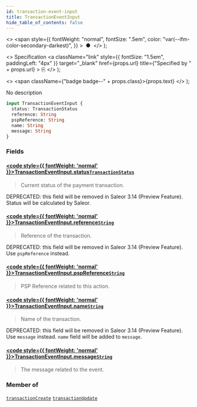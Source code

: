 ```yaml
---
id: transaction-event-input
title: TransactionEventInput
hide_table_of_contents: false
---
```


  <>
    <span
      style={{
        fontWeight: "normal",
        fontSize: ".5em",
        color: "var(--ifm-color-secondary-darkest)",
      }}
    >
      &nbsp;●&nbsp;
    </span>
  </>
);

  <>
    Specification
    <a
      className="link"
      style={{ fontSize: "1.5em", paddingLeft: "4px" }}
      target="\_blank"
      href={props.url}
      title={"Specified by " + props.url}
    >
      ⎘
    </a>
  </>
);

  <>
    <span className={"badge badge--" + props.class}>{props.text}</span>
  </>
);

No description

```graphql
input TransactionEventInput {
  status: TransactionStatus
  reference: String
  pspReference: String
  name: String
  message: String
}
```

### Fields

#### [<code style={{ fontWeight: 'normal' }}>TransactionEventInput.<b>status</b></code>](#)<Bullet />[`TransactionStatus`](../../../api-reference/payments/enums/transaction-status) <Badge class="secondary" text="enum"/>

> Current status of the payment transaction.

DEPRECATED: this field will be removed in Saleor 3.14 (Preview Feature). Status will be calculated by Saleor.

>

#### [<code style={{ fontWeight: 'normal' }}>TransactionEventInput.<b>reference</b></code>](#)<Bullet />[`String`](../../../api-reference/miscellaneous/scalars/string) <Badge class="secondary" text="scalar"/>

> Reference of the transaction.

DEPRECATED: this field will be removed in Saleor 3.14 (Preview Feature). Use `pspReference` instead.

>

#### [<code style={{ fontWeight: 'normal' }}>TransactionEventInput.<b>pspReference</b></code>](#)<Bullet />[`String`](../../../api-reference/miscellaneous/scalars/string) <Badge class="secondary" text="scalar"/>

> PSP Reference related to this action.

<Badge text="Added in Saleor 3.13" class="secondary margin-bottom--sm" />

>

#### [<code style={{ fontWeight: 'normal' }}>TransactionEventInput.<b>name</b></code>](#)<Bullet />[`String`](../../../api-reference/miscellaneous/scalars/string) <Badge class="secondary" text="scalar"/>

> Name of the transaction.

DEPRECATED: this field will be removed in Saleor 3.14 (Preview Feature). Use `message` instead. `name` field will be added to `message`.

>

#### [<code style={{ fontWeight: 'normal' }}>TransactionEventInput.<b>message</b></code>](#)<Bullet />[`String`](../../../api-reference/miscellaneous/scalars/string) <Badge class="secondary" text="scalar"/>

> The message related to the event.

<Badge text="Added in Saleor 3.13" class="secondary margin-bottom--sm" />

>

### Member of

[`transactionCreate`](../../../api-reference/payments/mutations/transaction-create) <Badge class="secondary" text="mutation"/><Bullet />[`transactionUpdate`](../../../api-reference/payments/mutations/transaction-update) <Badge class="secondary" text="mutation"/>
